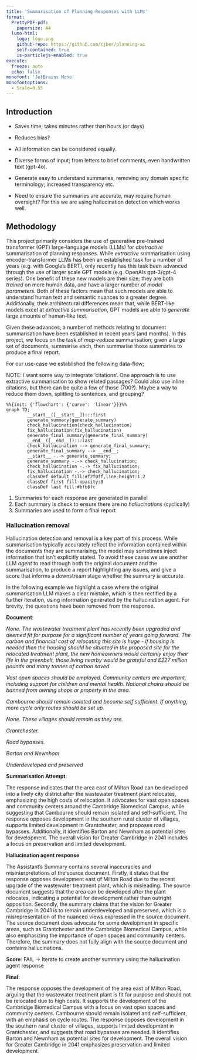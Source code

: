 ```yaml
---
title: 'Summarisation of Planning Responses with LLMs'
format:
  PrettyPDF-pdf:
    papersize: A4
  lumo-html:
    logo: logo.png
    github-repo: https://github.com/cjber/planning-ai
    self-contained: true
    is-particlejs-enabled: true
execute:
  freeze: auto
  echo: false
monofont: 'JetBrains Mono'
monofontoptions:
  - Scale=0.55
---
```


## Introduction

* Saves time; takes minutes rather than hours (or days)
* Reduces bias?
* All information can be considered equally.
* Diverse forms of input; from letters to brief comments, even handwritten text (gpt-4o).
* Generate easy to understand summaries, removing any domain specific terminology; increased transparency etc.

* Need to ensure the summaries are accurate, may require human oversight? For this we are using hallucination detection which works well.

## Methodology

This project primarily considers the use of generative pre-trained transformer (GPT) large-language models (LLMs) for _abstractive_ summarisation of planning responses. While _extractive_ summarisation using encoder-transformer LLMs has been an established task for a number of years (e.g. with Google's BERT), only recently has this task been advanced through the use of larger scale GPT models (e.g. OpenAIs gpt-3/gpt-4 series). One benefit of these new models are their size; they are both _trained_ on more human data, and have a larger number of _model parameters_. Both of these factors mean that such models are able to understand human text and semantic nuances to a greater degree. Additionally, their architectural differences mean that, while BERT-like models excel at _extractive summarisation_, GPT models are able to _generate_ large amounts of human-like text. 

Given these advances, a number of methods relating to document summarisation have been established in recent years (and months). In this project, we focus on the task of _map-reduce_ summarisation; given a large set of documents, summarise each, then summarise those summaries to produce a final report.

For our use-case we established the following data-flow;

NOTE: I want some way to integrate 'citations'. One approach is to use extractive summarisation to show related passages? Could also use inline citations, but there can be quite a few of those (700?). Maybe a way to reduce them down, splitting to sentences, and grouping?

```mermaid
%%{init: {'flowchart': {'curve': 'linear'}}}%%
graph TD;
        __start__([__start__]):::first
        generate_summary(generate_summary)
        check_hallucination(check_hallucination)
        fix_hallucination(fix_hallucination)
        generate_final_summary(generate_final_summary)
        __end__([__end__]):::last
        check_hallucination --> generate_final_summary;
        generate_final_summary --> __end__;
        __start__ -.-> generate_summary;
        generate_summary -.-> check_hallucination;
        check_hallucination -.-> fix_hallucination;
        fix_hallucination -.-> check_hallucination;
        classDef default fill:#f2f0ff,line-height:1.2
        classDef first fill-opacity:0
        classDef last fill:#bfb6fc
```

1. Summaries for each response are generated in parallel
2. Each summary is check to ensure there are no _hallucinations_ (cyclically)  
3. Summaries are used to form a final report

### Hallucination removal

Hallucination detection and removal is a key part of this process. While summarisation typically accurately reflect the information contained within the documents they are summarising, the model may sometimes inject information that isn't explicitly stated. To avoid these cases we use another LLM _agent_ to read through both the original document and the summarisation, to produce a report highlighting any issues, and give a score that informs a downstream stage whether the summary is accurate.

In the following example we highlight a case where the original summarisation LLM makes a clear mistake, which is then rectified by a further iteration, using information generated by the hallucination agent. For brevity, the questions have been removed from the response.

**Document**:

_None. The wastewater treatment plant has recently been upgraded and deemed fit for purpose for a significant
 number of years going forward. The carbon and financial cost of relocating this site is huge - if housing is needed then the housing should be situated in the proposed site for the relocated treatment plant, the new
 homeowners would certainly enjoy their life in the greenbelt, those living nearby would be grateful and £227 million pounds and many tonnes of carbon saved._

_Vast open spaces should be employed. Community centers are important, including support for children and mental health. National chains should be banned from owning shops or property in the area._

_Cambourne should remain isolated and become self sufficient. If anything, more cycle only routes should be set up._

_None. These villages should remain as they are._

_Grantchester._

_Road bypasses._

_Barton and Newnham_

_Underdeveloped and preserved_

**Summarisation Attempt**: 

The response indicates that the area east of Milton Road can be developed into a lively city district after the wastewater treatment plant relocates, emphasizing the high costs of relocation. It advocates for vast open spaces and community centers around the Cambridge Biomedical Campus, while suggesting that Cambourne should remain isolated and self-sufficient. The response opposes development in the southern rural cluster of villages, supports limited development in Grantchester, and proposes road bypasses. Additionally, it identifies Barton and Newnham as potential sites for development. The overall vision for Greater Cambridge in 2041 includes a focus on preservation and limited development.

**Hallucination agent response**

The Assistant's Summary contains several inaccuracies and misinterpretations of the source document. Firstly, it states that the response opposes development east of Milton Road due to the recent upgrade of the wastewater treatment plant, which is misleading. The source document suggests that the area can be developed after the plant relocates, indicating a potential for development rather than outright opposition. Secondly, the summary claims that the vision for Greater Cambridge in 2041 is to remain underdeveloped and preserved, which is a misrepresentation of the nuanced views expressed in the source document. The source document does advocate for some development in specific areas, such as Grantchester and the Cambridge Biomedical Campus, while also emphasizing the importance of open spaces and community centers. Therefore, the summary does not fully align with the source document and contains hallucinations.

**Score**: FAIL → Iterate to create another summary using the hallucination agent response

**Final**:

The response opposes the development of the area east of Milton Road, arguing that the wastewater treatment plant is fit for purpose and should not be relocated due to high costs. It supports the development of the Cambridge Biomedical Campus with a focus on vast open spaces and community centers. Cambourne should remain isolated and self-sufficient, with an emphasis on cycle routes. The response opposes development in the southern rural cluster of villages, supports limited development in Grantchester, and suggests that road bypasses are needed. It identifies Barton and Newnham as potential sites for development. The overall vision for Greater Cambridge in 2041 emphasizes preservation and limited development.


